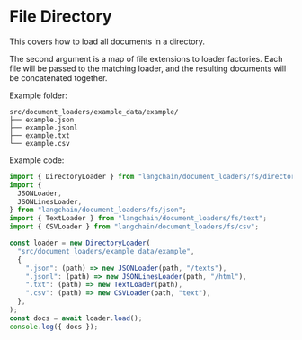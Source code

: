 # File Directory

This covers how to load all documents in a directory.

The second argument is a map of file extensions to loader factories. Each file will be passed to the matching loader, and the resulting documents will be concatenated together.

Example folder:

```text
src/document_loaders/example_data/example/
├── example.json
├── example.jsonl
├── example.txt
└── example.csv
```

Example code:

```typescript
import { DirectoryLoader } from "langchain/document_loaders/fs/directory";
import {
  JSONLoader,
  JSONLinesLoader,
} from "langchain/document_loaders/fs/json";
import { TextLoader } from "langchain/document_loaders/fs/text";
import { CSVLoader } from "langchain/document_loaders/fs/csv";

const loader = new DirectoryLoader(
  "src/document_loaders/example_data/example",
  {
    ".json": (path) => new JSONLoader(path, "/texts"),
    ".jsonl": (path) => new JSONLinesLoader(path, "/html"),
    ".txt": (path) => new TextLoader(path),
    ".csv": (path) => new CSVLoader(path, "text"),
  },
);
const docs = await loader.load();
console.log({ docs });
```
